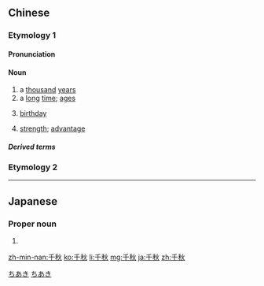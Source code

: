 {{also|韆鞦}}
==Chinese==

===Etymology 1===
{{zh-forms|lit=a thousand autumns/years}}

====Pronunciation====
{{zh-pron
|m=qiānqiū
|c=cin1 cau1
|mn=chhian-chhiu
|cat=n
}}

====Noun====
{{zh-noun}}

# a [[thousand]] [[year]]s
# a [[long]] [[time]]; [[ages]]
# {{lb|zh|honorific}} [[birthday]]
# [[strength]]; [[advantage]]

=====Derived terms=====
{{zh-der|千秋佳城|千秋萬世|千秋萬代|千秋萬古|千秋萬歲|千秋節|各有千秋|大業千秋|百歲千秋|萬代千秋|萬古千秋|萬壽千秋|萬歲千秋|萬載千秋|英烈千秋|貽笑千秋}}

===Etymology 2===
{{zh-see|韆鞦}}

----

==Japanese==
{{ja-kanjitab|千|秋}}

===Proper noun===
{{ja-pos|proper|ちあき}}

# {{given name|male|or=female|lang=ja}}

[[Category:Japanese male given names|ちあき]]
[[Category:Japanese female given names|ちあき]]

[[zh-min-nan:千秋]]
[[ko:千秋]]
[[li:千秋]]
[[mg:千秋]]
[[ja:千秋]]
[[zh:千秋]]